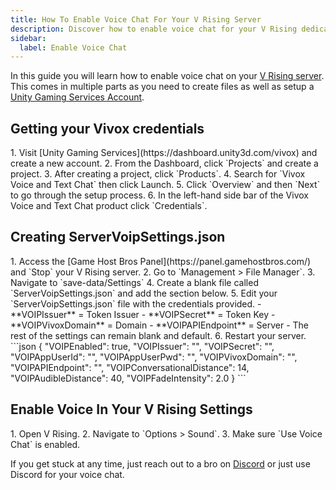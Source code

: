```yaml
---
title: How To Enable Voice Chat For Your V Rising Server
description: Discover how to enable voice chat for your V Rising dedicated server in our easy to follow guide.
sidebar:
  label: Enable Voice Chat
---
```


In this guide you will learn how to enable voice chat on your [V Rising server](https://www.gamehostbros.com/v-rising-server-hosting/). This comes in multiple parts as you need to create files as well as setup a [Unity Gaming Services Account](https://dashboard.unity3d.com/gaming/login).

## Getting your Vivox credentials

<Steps>
1. Visit [Unity Gaming Services](https://dashboard.unity3d.com/vivox) and create a new account. 
2. From the Dashboard, click `Projects` and create a project.
3. After creating a project, click `Products`.
4. Search for `Vivox Voice and Text Chat` then click Launch.
5. Click `Overview` and then `Next` to go through the setup process.
6. In the left-hand side bar of the Vivox Voice and Text Chat product click `Credentials`.
</Steps>

## Creating ServerVoipSettings.json
<Steps>
1. Access the [Game Host Bros Panel](https://panel.gamehostbros.com/) and `Stop` your V Rising server.
2. Go to `Management > File Manager`.
3. Navigate to `save-data/Settings`
4. Create a blank file called `ServerVoipSettings.json` and add the section below.
5. Edit your `ServerVoipSettings.json` file with the credentials provided.
   - **VOIPIssuer** = Token Issuer
   - **VOIPSecret** = Token Key
   - **VOIPVivoxDomain** = Domain
   - **VOIPAPIEndpoint** = Server
   - The rest of the settings can remain blank and default.
6. Restart your server.
</Steps>
```json
{
    "VOIPEnabled": true,
    "VOIPIssuer": "",
    "VOIPSecret": "",
    "VOIPAppUserId": "",
    "VOIPAppUserPwd": "",
    "VOIPVivoxDomain": "",
    "VOIPAPIEndpoint": "",
    "VOIPConversationalDistance": 14,
    "VOIPAudibleDistance": 40,
    "VOIPFadeIntensity": 2.0
}
```

## Enable Voice In Your V Rising Settings

<Steps>
1. Open V Rising.
2. Navigate to `Options > Sound`.
3. Make sure `Use Voice Chat` is enabled.
</Steps>

If you get stuck at any time, just reach out to a bro on [Discord](https://discord.gg/FN4XgbAwzr) or just use Discord for your voice chat.